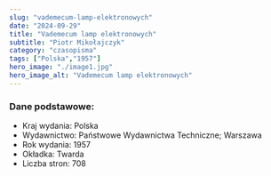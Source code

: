 ```yaml
---
slug: "vademecum-lamp-elektronowych"
date: "2024-09-29"
title: "Vademecum lamp elektronowych"
subtitle: "Piotr Mikołajczyk"
category: "czasopisma"
tags: ["Polska","1957"]
hero_image: "./image1.jpg"
hero_image_alt: "Vademecum lamp elektronowych"
---
```


### Dane podstawowe:

- Kraj wydania: Polska
- Wydawnictwo: Państwowe Wydawnictwa Techniczne; Warszawa
- Rok wydania: 1957
- Okładka: Twarda
- Liczba stron: 708
